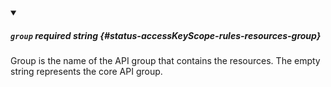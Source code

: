 
<details className="config-field" data-expandable="false" open>
<summary>

##### `group` <span className="config-field-required" data-required="false">required</span> <span className="config-field-type">string</span> <span className="config-field-default"></span> <span className="config-field-enum"></span> {#status-accessKeyScope-rules-resources-group}

Group is the name of the API group that contains the resources.
The empty string represents the core API group.

</summary>



</details>

